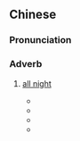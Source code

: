 {{also|规暝}}
==Chinese==
{{zh-forms|s=规暝|alt=歸暝}}

===Pronunciation===
{{zh-pron
|mn=xm,qz,tp:kui-mî/zz:kui-mêe/kh:kui-mê
|cat=adv
}}

===Adverb===
{{zh-adv}}

# {{lb|zh|Min Nan}} [[all night]]
#* {{zh-x|天{Thiⁿ} 欲 光 %矣　勼 佇 棉被 哭 袂 出聲　規暝 佮 目屎 做伴|It's almost dawn / Curled up in the quilt, not able to cry out loud / Being together with tears '''all night'''|TW|ref={{lang|zh|莊玉嫻}}, [http://language.moe.gov.tw/001/Upload/Files/site_content/M0001/first_language_98/literature/閩-詩-學生組-佳作-莊玉嫻.pdf {{lang|zh|天欲光矣}}]}}
#* {{zh-x|民宿{siok} 佇 山區，氣溫 誠 下{kē}，窗外 夜蟲 無 睏 吼 出聲，唱{chhiùⁿ} 規暝 的 歌 予 阮 聽。|The guesthouse was in a mountain area, where the temperature was very low. The night bugs outside the window did not sleep and were chirping out loud, singing songs to me '''all night'''.|TW|ref={{lang|zh|張翠苓}}, [http://www.jen-pin.com.tw/doc/2012010210372720 {{lang|zh|歡喜佮驚惶}}]}}
#* {{zh-x|無 留 半 字{lī}，就{tiō} 斷-了 過{kòe}去，毋\不{m̄} 甘心 付出，為 伊 吼\哮 '''@歸暝{mî}'''。|He did not leave half a word and just ended the past. I am not willing to pay the price and '''cry''' all night because of him.|TW|ref={{w2|zh|黃乙玲}}, {{lang|zh|無字的情批}}}}
#* {{zh-x|驚 你 受 風 吹，驚 你 冷-冷 '''@歸暝'''，因為 你 是 我 的 一切。|I am afraid you'll be in the wind and be cold '''all night''' because you are my all.|TW|ref={{w2|zh|許富凱}} (Henry Hsu), {{lang|zh|棉照被}}}}